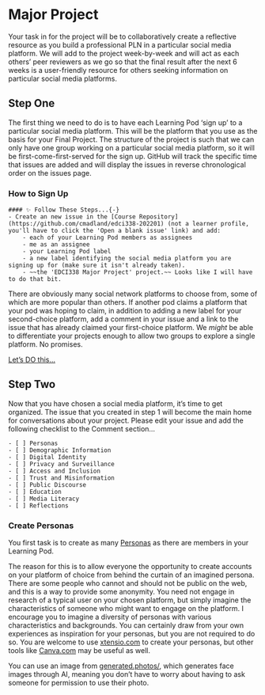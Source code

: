 # Major Project {-}

Your task in for the project will be to collaboratively create a reflective resource as you build a professional PLN in a particular social media platform. We will add to the project week-by-week and will act as each others' peer reviewers as we go so that the final result after the next 6 weeks is a user-friendly resource for others seeking information on particular social media platforms.

## Step One {-}

The first thing we need to do is to have each Learning Pod 'sign up' to a particular social media platform. This will be the platform that you use as the basis for your Final Project. The structure of the project is such that we can only have one group working on a particular social media platform, so it will be first-come-first-served for the sign up. GitHub will track the specific time that issues are added and will display the issues in reverse chronological order on the issues page.

### How to Sign Up {-}


```block
#### ✨ Follow These Steps...{-}
- Create an new issue in the [Course Repository](https://github.com/cmadland/edci338-202201) (not a learner profile, you'll have to click the 'Open a blank issue' link) and add:
    - each of your Learning Pod members as assignees
    - me as an assignee
    - your Learning Pod label
    - a new label identifying the social media platform you are signing up for (make sure it isn't already taken).
    - ~~the 'EDCI338 Major Project' project.~~ Looks like I will have to do that bit.
```

There are obviously many social network platforms to choose from, some of which are more popular than others. If another pod claims a platform that your pod was hoping to claim, in addition to adding a new label for your second-choice platform, add a comment in your issue and a link to the issue that has already claimed your first-choice platform. We *might* be able to differentiate your projects enough to allow two groups to explore a single platform. No promises.

[Let's DO this...](https://media.giphy.com/media/BpGWitbFZflfSUYuZ9/giphy.mp4)

## Step Two {-}

Now that you have chosen a social media platform, it's time to get organized. The issue that you created in step 1 will become the main home for conversations about your project. Please edit your issue and add the following checklist to the Comment section...

```
- [ ] Personas  
- [ ] Demographic Information  
- [ ] Digital Identity  
- [ ] Privacy and Surveillance  
- [ ] Access and Inclusion  
- [ ] Trust and Misinformation  
- [ ] Public Discourse  
- [ ] Education  
- [ ] Media Literacy  
- [ ] Reflections  
```

### Create Personas {-}

You first task is to create as many [Personas](https://xd.adobe.com/ideas/process/user-research/putting-personas-to-work-in-ux-design/) as there are members in your Learning Pod.

The reason for this is to allow everyone the opportunity to create accounts on your platform of choice from behind the curtain of an imagined persona. There are some people who cannot and should not be public on the web, and this is a way to provide some anonymity. You need not engage in research of a typical user on your chosen platform, but simply imagine the characteristics of someone who might want to engage on the platform. I encourage you to imagine a diversity of personas with various characteristics and backgrounds. You can certainly draw from your own experiences as inspiration for your personas, but you are not required to do so. You are welcome to use [xtensio.com](https://xtensio.com/user-persona-template/) to create your personas, but other tools like [Canva.com](https://canva.com) may be useful as well.

You can use an image from [generated.photos/](https://generated.photos/), which generates face images through AI, meaning you don't have to worry about having to ask someone for permission to use their photo.